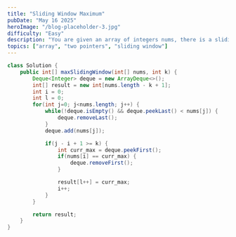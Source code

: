 ```yaml
---
title: "Sliding Window Maximum"
pubDate: "May 16 2025"
heroImage: "/blog-placeholder-3.jpg"
difficulty: "Easy"
description: "You are given an array of integers nums, there is a sliding window of size k which is moving from the very left of the array to the very right. You can only see the k numbers in the window. Each time the sliding window moves right by one position."
topics: ["array", "two pointers", "sliding window"]
---
```



```java
class Solution {
    public int[] maxSlidingWindow(int[] nums, int k) {
        Deque<Integer> deque = new ArrayDeque<>();
        int[] result = new int[nums.length - k + 1];
        int i = 0;
        int l = 0;
        for(int j=0; j<nums.length; j++) {
            while(!deque.isEmpty() && deque.peekLast() < nums[j]) {
                deque.removeLast();
            }
            deque.add(nums[j]);

            if(j - i + 1 >= k) {
                int curr_max = deque.peekFirst();
                if(nums[i] == curr_max) {
                    deque.removeFirst();
                }

                result[l++] = curr_max;
                i++;
            }
        }

        return result;
    }
}

```